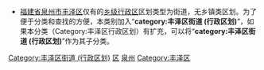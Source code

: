 * [[福建省|福建省]][[泉州市|泉州市]][[丰泽区|丰泽区]]仅有的[[乡级行政区|乡级行政区]]区划类型为街道，无乡镇类区划。为了便于分类和查找的方便，本类别加入“'''category:丰泽区街道 (行政区划)'''”，如果本分类（Category:丰泽区行政区划）有扩充，可以将“'''category:丰泽区街道 (行政区划)'''”作为其子分类。

{{catmore|丰泽区|福建省泉州市丰泽区}}
[[Category:丰泽区街道_(行政区划)|Category:丰泽区街道 (行政区划)]]
[[Category:泉州区县市行政区划|区]]
[[Category:福建省各县市区行政区划|泉州]]
[[Category:丰泽区|Category:丰泽区]]